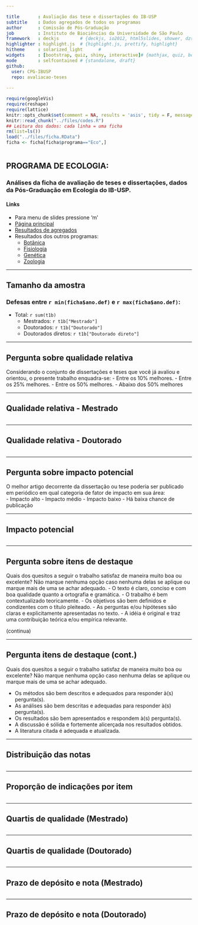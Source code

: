 ```yaml
---

title       : Avaliação das tese e dissertações do IB-USP
subtitle    : Dados agregados de todos os programas
author      : Comissão de Pós-Graduação
job         : Instituto de Biociências da Universidade de São Paulo
framework   : deckjs        # {deckjs, io2012, html5slides, shower, dzslides, ...}
highlighter : highlight.js  # {highlight.js, prettify, highlight}
hitheme     : solarized_light      # 
widgets     : [bootstrap, quiz, shiny, interactive]# {mathjax, quiz, bootstrap}
mode        : selfcontained # {standalone, draft}
github:
  user: CPG-IBUSP
  repo: avaliacao-teses
 
---
```



```r
require(googleVis)
require(reshape)
require(lattice)
knitr::opts_chunk$set(comment = NA, results = 'asis', tidy = F, message = T, fig.width=15, echo=FALSE, cache=FALSE)
knitr::read_chunk("../files/codes.R")
## Leitura dos dados: cada linha = uma ficha
rm(list=ls())
load("../files/ficha.RData")
ficha <- ficha[ficha$programa=="Eco",]
```
```r
```
## PROGRAMA DE ECOLOGIA:

### Análises da ficha de avaliação de teses e dissertações, dados da Pós-Graduação em Ecologia do IB-USP.

#### Links
 - Para menu de slides pressione 'm'
 - [Página principal](../index.html)
 - [Resultados de agregados](../geral/slides_geral.html)
 - Resultados dos outros programas:
   - [Botânica](../botanica/slides_botanica.html)
   - [Fisiologia](../fisiologia/slides_fisiologia.html)
   - [Genética](../genetica/slides_genetica.html)
   - [Zoologia](../zoologia/slides_zoologia.html)

---

## Tamanho da amostra

### Defesas entre `r min(ficha$ano.def)` e `r max(ficha$ano.def)`:

- Total: `r sum(t1b)`  
  - Mestrados: `r t1b["Mestrado"]`
  - Doutorados: `r t1b["Doutorado"]`
  - Doutorados diretos: `r t1b["Doutorado direto"]`

---

## Pergunta sobre qualidade relativa
Considerando o conjunto de dissertações e teses que você já avaliou e orientou, 
o presente trabalho enquadra-se: 
- Entre os 10% melhores.
- Entre os 25% melhores.
- Entre os 50% melhores.
- Abaixo dos 50% melhores

---

## Qualidade relativa - Mestrado
```r
```
---

## Qualidade relativa - Doutorado
```r
```

---

## Pergunta sobre impacto potencial

O melhor artigo decorrente da dissertação ou tese poderia ser
publicado em periódico em qual categoria de fator de impacto em sua
área:  
- Impacto alto
- Impacto médio
- Impacto baixo 
- Há baixa chance de publicação 

---

## Impacto potencial
```r
```
---

## Pergunta sobre itens de destaque
Quais dos quesitos a seguir o trabalho satisfaz de maneira muito
boa ou excelente? Não marque nenhuma opção caso nenhuma delas se
aplique ou marque mais de uma se achar adequado. 
- O texto é claro, conciso e com boa qualidade quanto a ortografia e gramática.
- O trabalho é bem contextualizado teoricamente.
- Os objetivos são bem definidos e condizentes com o título pleiteado.
- As perguntas e/ou hipóteses são claras e explicitamente apresentadas no texto.
- A idéia é original e traz uma contribuição teórica e/ou empírica relevante.

(continua)

---

## Pergunta itens de destaque (cont.)
Quais dos quesitos a seguir o trabalho satisfaz de maneira muito
boa ou excelente? Não marque nenhuma opção caso nenhuma delas se
aplique ou marque mais de uma se achar adequado. 

- Os métodos são bem descritos e adequados para responder à(s) pergunta(s).
- As análises são bem descritas e adequadas para responder à(s) pergunta(s).
- Os resultados são bem apresentados e respondem à(s) pergunta(s).
- A discussão é sólida e fortemente alicerçada nos resultados obtidos.
- A literatura citada é adequada e atualizada.

---

## Distribuição das notas
```r
```
---

## Proporção de indicações por item
```r
```
---

## Quartis de qualidade (Mestrado)

```r
```
---

## Quartis de qualidade (Doutorado)

```r
```

---

## Prazo de depósito e nota (Mestrado)
```r
```

---

## Prazo de depósito e nota (Doutorado)
```r
```